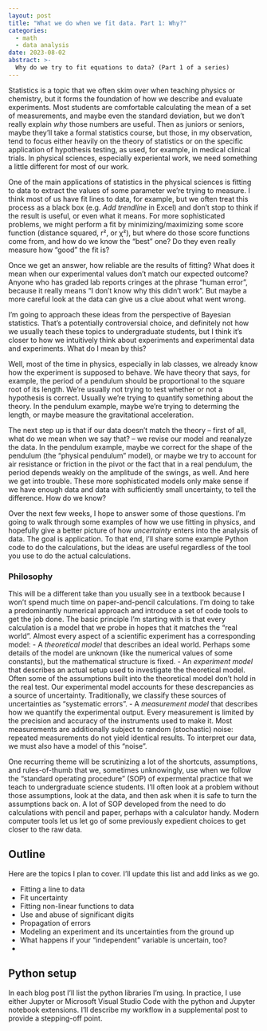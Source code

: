 ```yaml
---
layout: post
title: "What we do when we fit data. Part 1: Why?"
categories:
  - math
  - data analysis
date: 2023-08-02
abstract: >-
  Why do we try to fit equations to data? (Part 1 of a series)
---
```


Statistics is a topic that we often skim over when teaching physics or chemistry, but it forms the foundation of how we describe and evaluate experiments.
Most students are comfortable calculating the mean of a set of measurements, and maybe even the standard deviation, but we don't really explain *why* those numbers are useful.
Then as juniors or seniors, maybe they'll take a formal statistics course, but those, in my observation, tend to focus either heavily on the theory of statistics or on the specific application of hypothesis testing, as used, for example, in medical clinical trials.
In physical sciences, especially experiental work, we need something a little different for most of our work.

One of the main applications of statistics in the physical sciences is fitting to data to extract the values of some parameter we're trying to measure.
I think most of us have fit lines to data, for example, but we often treat this process as a black box (e.g. *Add trendline* in Excel) and don't stop to think if the result is useful, or even what it means.
For more sophisticated problems, we might perform a fit by minimizing/maximizing some score function (distance squared, r², or χ²), but where do those score functions come from, and how do we know the "best" one?
Do they even really measure how "good" the fit is?

Once we get an answer, how reliable are the results of fitting?  What does it mean when our experimental values don't match our expected outcome?
Anyone who has graded lab reports cringes at the phrase "human error", because it really means "I don't know why this didn't work".
But maybe a more careful look at the data can give us a clue about what went wrong.

I'm going to approach these ideas from the perspective of Bayesian statistics.
That's a potentially controversial choice, and definitely not how we usually teach these topics to undergraduate students, but I think it's closer to how we intuitively think about experiments and experimental data and experiments.
What do I mean by this?

Well, most of the time in physics, especially in lab classes, we already know how the experiment is supposed to behave.
We have theory that says, for example, the period of a pendulum should be proportional to the square root of its length.
We're usually not trying to test whether or not a hypothesis is correct.
Usually we're trying to quantify something about the theory.
In the pendulum example, maybe we're trying to determing the length, or maybe measure the gravitational acceleration.

The next step up is that if our data doesn't match the theory -- first of all, what do we mean when we say that? -- we revise our model and reanalyze the data.
In the pendulum example, maybe we correct for the shape of the pendulum (the "physical pendulum" model), or maybe we try to account for air resistance or friction in the pivot or the fact that in a real pendulum, the period depends weakly on the amplitude of the swings, as well.
And here we get into trouble.  These more sophisticated models only make sense if we have enough data and data with sufficiently small uncertainty, to tell the difference.  How do we know?

<!--
In practice, fitting often requires us to provide an initial guess of the very things we're trying to measure.
Does that guess influence our answer?  What if we have trouble finding a guess that gives us any result?
-->

Over the next few weeks, I hope to answer some of those questions.
I'm going to walk through some examples of how we use fitting in physics, and hopefully give a better picture of how *uncertainty* enters into the analysis of data.
The goal is application.
To that end, I'll share some example Python code to do the calculations, but the ideas are useful regardless of the tool you use to do the actual calculations.

### Philosophy

This will be a different take than you usually see in a textbook because I won't spend much time on paper-and-pencil calculations.
I'm doing to take a predominantly numerical approach and introduce a set of code tools to get the job done.
The basic principle I'm starting with is that every calculation is a model that we probe in hopes that it matches the "real world".
Almost every aspect of a scientific experiment has a corresponding model:
- A *theoretical model* that describes an ideal world.  Perhaps some details of the model are unknown (like the numerical values of some constants), but the mathematical structure is fixed.
- An *experiment model* that describes an actual setup used to investigate the theoretical model.  Often some of the assumptions built into the theoretical model don't hold in the real test. Our experimental model accounts for these descrepancies as a source of uncertainty.  Traditionally, we classify these sources of uncertainties as "systematic errors". 
- A *measurement model* that describes how we quantify the experimental output.  Every measurement is limited by the precision and accuracy of the instruments used to make it.  Most measurements are additionally subject to random (stochastic) noise: repeated measurements do not yield identical results.  To interpret our data, we must also have a model of this "noise".

One recurring theme will be scrutinizing a lot of the shortcuts, assumptions, and rules-of-thumb that we, sometimes unknowingly, use when we follow the "standard operating procedure" (SOP) of expermental practice that we teach to undergraduate science students.
I'll often look at a problem without those assumptions, look at the data, and then ask when it is safe to turn the assumptions back on.
A lot of SOP developed from the need to do calculations with pencil and paper, perhaps with a calculator handy.
Modern computer tools let us let go of some previously expedient choices to get closer to the raw data.

## Outline

Here are the topics I plan to cover. I'll update this list and add links as we go.

- Fitting a line to data
- Fit uncertainty
- Fitting non-linear functions to data
- Use and abuse of significant digits
- Propagation of errors
- Modeling an experiment and its uncertainties from the ground up
- What happens if your "independent" variable is uncertain, too?
- 

## Python setup

In each blog post I'll list the python libraries I'm using.
In practice, I use either Jupyter or Microsoft Visual Studio Code with the python and Jupyter notebook extensions.
I'll describe my workflow in a supplemental post to provide a stepping-off point.